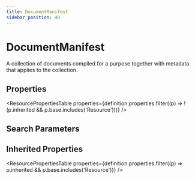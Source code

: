 ```yaml
---
title: DocumentManifest
sidebar_position: 40
---
```



# DocumentManifest

A collection of documents compiled for a purpose together with metadata that applies to the collection.

## Properties

<ResourcePropertiesTable properties={definition.properties.filter((p) => !(p.inherited && p.base.includes('Resource')))} />

## Search Parameters

<SearchParamsTable searchParams={definition.searchParameters} />

## Inherited Properties

<ResourcePropertiesTable properties={definition.properties.filter((p) => p.inherited && p.base.includes('Resource'))} />


